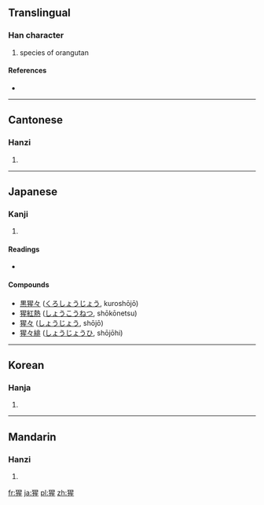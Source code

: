 ==Translingual==

===Han character===
{{Han char|rn=94|rad=犬|as=09|sn=12|four=4621<sub>4</sub>|canj=大竹日竹一 (KHAHM)}}

# species of orangutan

====References====
* {{Han ref|kx=0714.210|dkj=20528|dj=1126.180|hdz=21356.170|uh=7329|ud=29481|bh=B556|bd=46422}}

----

==Cantonese==

===Hanzi===
{{yue-hanzi|jyut=|y=sing1}}

# {{defn|Cantonese|sort=犬09}}

----

==Japanese==

===Kanji===
{{ja-kanji|grade=|rs=犬09}}

# {{defn|Japanese|sort=犬09}}

====Readings====
* {{ja-readings|on=[[せい]] (sei), [[しょう]] (shō)|kun=[[あかいろ]] (akairo)}}

====Compounds====
* [[黒猩々]] ([[くろしょうじょう]], kuroshōjō)
* [[猩紅熱]] ([[しょうこうねつ]], shōkōnetsu)
* [[猩々]] ([[しょうじょう]], shōjō)
* [[猩々緋]] ([[しょうじょうひ]], shōjōhi)

----

==Korean==

===Hanja===
{{ko-hanja|hangeul=성|eumhun=|rv=seong|mr=sŏng|y=seng}}

# {{defn|Korean|sort=犬09}}

----

==Mandarin==

===Hanzi===
{{cmn-hanzi|pin=[[xīng]] ([[xing1]])|wg=hsing<sup>1</sup>}}

# {{defn|Mandarin|sort=犬09}}

[[fr:猩]]
[[ja:猩]]
[[pl:猩]]
[[zh:猩]]